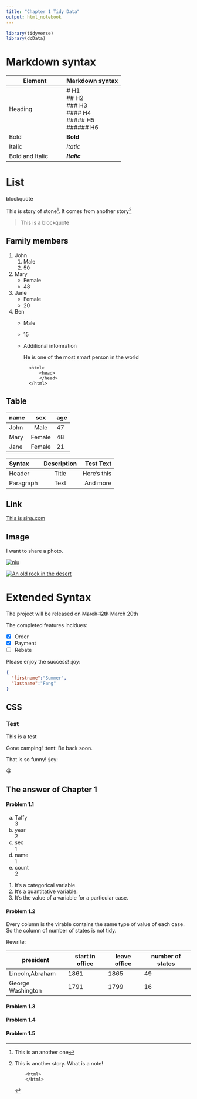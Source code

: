 ```yaml
---
title: "Chapter 1 Tidy Data"
output: html_notebook
---
```


```r
library(tidyverse)
library(dcData)
```

# Markdown syntax
|Element|Markdown syntax|
|---|---|
|Heading|# H1 <br> ## H2 <br> ### H3<br>#### H4<br>##### H5<br>###### H6| 
|Bold|**Bold**|
|Italic|*Itatic*|
|Bold and Italic|***Italic***|

# List
blockquote

This is story of stone[^1]. It comes from another story[^stone]


> This is a blockquote


## Family members
1. John
    1. Male
    2. 50
2. Mary
    * Female
    * 48
3. Jane
    - Female
    - 20
4. Ben
    + Male
    + 15
    + Additional infomration
    
        He is one of the most smart person in the world
        
            <html>
                <head>
                </head>
            </html>

## Table
|name|sex|age|
|---|:---:|---|
|John|Male|47|
|Mary|Female|48|
|Jane|Female|21|

| Syntax      | Description | Test Text     |
| :---        |    :----:   |          ---: |
| Header      | Title       | Here's this   |
| Paragraph   | Text        | And more      |


## Link

[This is sina.com](https://www.sina.com.cn "This is a china new website")

## Image

I want to share a photo.

[![niu](https://earthsky.org/upl/2020/01/chinese-lunar-new-year-2021-ox--e1611921186479.png "This is a ox photo")](https://www.baidu.com)


[![An old rock in the desert](https://www.markdownguide.org/assets/images/shiprock.jpg "Shiprock, New Mexico by Beau Rogers")](https://www.google.com)

# Extended Syntax

The project will be released on ~~March 12th~~ March 20th

The completed features incldues:

- [x] Order 
- [x] Payment
- [ ] Rebate

Please enjoy the success! :joy: 

```json
{
  "firstname":"Summer",
  "lastname":"Fang"
}
```

[^1]: This is an another one
[^stone]: This is another story.
    What is a note!
    ```
        <html>
        </html>
    ```
    
    
## CSS

### Test {#test-id}

This is a test

Gone camping! :tent: Be back soon.

That is so funny! :joy:

😀

## The answer of Chapter 1

#### Problem 1.1
a) Taffy    
    3
b) year     
    2
c) sex     
    1
d) name    
    1
e) count    
    2

1. It’s a categorical variable.
2. It’s a quantitative variable.
3. It’s the value of a variable for a particular case.

#### Problem 1.2
Every column is the virable contains the same type of value of each case. So the column of number of states is not tidy.

Rewrite:

|president|start in office|leave office|number of states|
|--|--|--|--|
|Lincoln,Abraham|1861|1865|49|
|George Washington|1791|1799|16|

#### Problem 1.3

#### Problem 1.4

#### Problem 1.5


